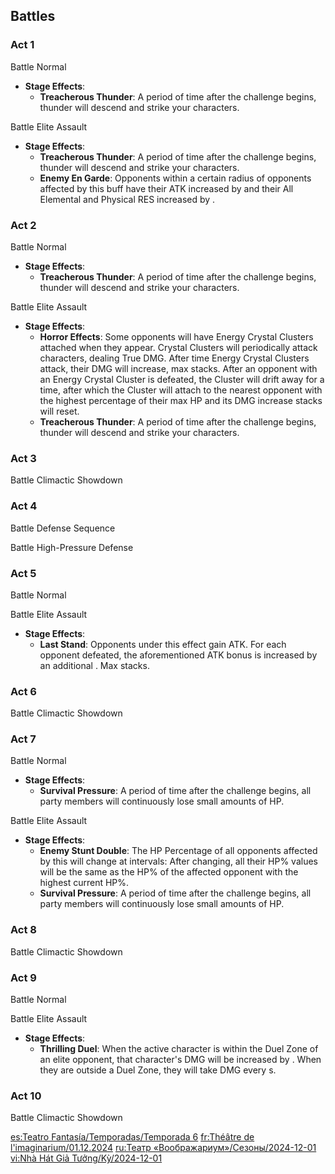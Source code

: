 {{Imaginarium Theater Season
|season       = 6
|startVersion = 5.2
|start        = 2024-12-01
|next         = 2025-01-01
|end          = 2024-12-31
|prev         = 2024-11-01
|characters   = Sangonomiya Kokomi;Xingqiu;Raiden Shogun;Kujou Sara;Jean;Lynette
|blessing     = After the above characters join your party, Max HP, ATK, and DEF are increased by 20%.
|elements     = Hydro;Electro;Anemo
|guests       = Lyney;Bennett;Zhongli;Collei
|enemies      = Emperor of Fire and Iron*Lv. 90;Goldflame Qucusaur Tyrant*Lv. 92;Setekh Wenut*Lv. 95;Experimental Field Generator*Lv.100
}}

==Battles==
===Act 1===
;Battle{{Colon}} Normal
* '''Stage Effects''':
** '''Treacherous Thunder''': A period of time after the challenge begins, thunder will descend and strike your characters.
{{Domain Enemies
|target1    = Defeat all opponents<br>{{Color|help|"Star Challenge"}} Defeat all opponents within {{Color|bp|85}}s
|level1     = Easy Mode: 75<br>Normal Mode: 80<br>Hard/Visionary Mode: 85
|enemies1   = Ruin Scout*1;Ruin Destroyer*1;Ruin Defender*1//Ruin Guard*1;Ruin Destroyer*2

|target2    = Defeat all opponents<br>{{Color|help|"Star Challenge"}} Defeat all opponents within {{Color|bp|85}}s
|level2     = Easy Mode: 75<br>Normal Mode: 80<br>Hard/Visionary Mode: 85
|enemies2   = Ruin Grader*1//Ruin Drake: Earthguard*1

|target3    = Defeat all opponents<br>{{Color|help|"Star Challenge"}} Defeat all opponents within {{Color|bp|90}}s
|level3     = Easy Mode: 75<br>Normal Mode: 80<br>Hard/Visionary Mode: 85
|advantage3 = Enemies Are Easily Grouped<br>{{Color|Hydro}} characters have an advantage
|enemies3   = Pyro Whopperflower*3//Large Pyro Slime*4//Thundercraven Rifthound*1;Pyro Abyss Mage*1/{{Aura|Tracking Fire Ball}};Dendro Samachurl*1

|target4    = Defeat all opponents<br>{{Color|help|"Star Challenge"}} Defeat all opponents within {{Color|bp|70}}s
|level4     = Easy Mode: 75<br>Normal Mode: 80<br>Hard/Visionary Mode: 85
|advantage4 = Ousia-aligned attacks have an advantage
|enemies4   = Recon Log Mek - Pneuma*5//Construction Specialist Mek - Pneuma*1;Geological Survey Mek - Pneuma*3

|target5    = Defeat all opponents<br>{{Color|help|"Star Challenge"}} Defeat all opponents within {{Color|bp|85}}s
|level5     = Easy Mode: 75<br>Normal Mode: 80<br>Hard/Visionary Mode: 85
|advantage5 = Enemies Are Easily Grouped
|enemies5   = Winged Dendroshroom*1;Grounded Hydroshroom*1;Floating Dendro Fungus*2;Whirling Pyro Fungus*2//Winged Cryoshroom*1;Grounded Hydroshroom*1;Whirling Cryo Fungus*2;Floating Hydro Fungus*2//Winged Dendroshroom*1;Winged Cryoshroom*1;Grounded Geoshroom*1;Grounded Hydroshroom*1;Whirling Electro Fungus*2
}}

;Battle{{Colon}} Elite Assault
* '''Stage Effects''':
** '''Treacherous Thunder''': A period of time after the challenge begins, thunder will descend and strike your characters.
** '''Enemy En Garde''': Opponents within a certain radius of opponents affected by this buff have their ATK increased by {{Color|bp|50%}} and their All Elemental and Physical RES increased by {{Color|bp|30%}}.
{{Domain Enemies
|target1    = Defeat all opponents<br>{{Color|help|"Star Challenge"}} Defeat all opponents within {{Color|bp|90}}s
|level1     = Easy Mode: 75<br>Normal Mode: 80<br>Hard/Visionary Mode: 85
|advantage1 = Focus fire on a single enemy<br>Pneuma-aligned attacks have an advantage
|enemies1   = Ruin Grader*1;Ruin Destroyer*3//Construction Specialist Mek - Ousia*1;Assault Specialist Mek - Ousia*2
}}

===Act 2===
;Battle{{Colon}} Normal
* '''Stage Effects''':
** '''Treacherous Thunder''': A period of time after the challenge begins, thunder will descend and strike your characters.
{{Domain Enemies
|target1    = Defeat all opponents<br>{{Color|help|"Star Challenge"}} Defeat all opponents within {{Color|bp|90}}s
|level1     = Easy Mode: 75<br>Normal Mode: 80<br>Hard/Visionary Mode: 85
|enemies1   = Nobushi: Jintouban*1;Nobushi: Hitsukeban*1;Nobushi: Kikouban*1;Treasure Hoarders: Gravedigger*1//Nobushi: Jintouban*1;Nobushi: Hitsukeban*1;Nobushi: Kikouban*1;Eremite Axe Vanguard*1//Kairagi: Fiery Might*1/{{Aura|Smoldering Flames}};Kairagi: Dancing Thunder*1/{{Aura|Engulfing Storm}}

|target2    = Defeat all opponents<br>{{Color|help|"Star Challenge"}} Defeat all opponents within {{Color|bp|70}}s
|level2     = Easy Mode: 75<br>Normal Mode: 80<br>Hard/Visionary Mode: 85
|advantage2 = Pneuma-aligned attacks have an advantage
|enemies2   = Recon Log Mek - Ousia*5//Construction Specialist Mek - Ousia*1;Annihilation Specialist Mek - Ousia*1

|target3    = Defeat all opponents<br>{{Color|help|"Star Challenge"}} Defeat all opponents within {{Color|bp|70}}s
|level3     = Easy Mode: 75<br>Normal Mode: 80<br>Hard/Visionary Mode: 85
|advantage3 = Ousia-aligned attacks have an advatage<br>Pneuma-aligned attacks have an advantage
|enemies3   = Shatterstone Breacher Primus*3//Large Shatterstone Breacher Primus*1;Shatterstone Breacher Primus*2

|target4    = Defeat all opponents<br>{{Color|help|"Star Challenge"}} Defeat all opponents within {{Color|bp|70}}s
|level4     = Easy Mode: 75<br>Normal Mode: 80<br>Hard/Visionary Mode: 85
|enemies4   = Geovishap Hatchling*2//Geovishap (Pyro)*1;Geovishap (Electro)*1

|target5    = Defeat all opponents<br>{{Color|help|"Star Challenge"}} Defeat all opponents within {{Color|bp|70}}s
|level5     = Easy Mode: 75<br>Normal Mode: 80<br>Hard/Visionary Mode: 85
|advantage5 = Enemies Are Easily Grouped<br>Characters who heal have an advantage
|enemies5   = Fatui Skirmisher - Hydrogunner Legionnaire*1;Fatui Skirmisher - Pyroslinger Bracer*1;Fatui Skirmisher - Anemoboxer Vanguard*1//Frost Operative*1;Treasure Hoarders: Pyro Potioneer*2
}}

;Battle{{Colon}} Elite Assault
* '''Stage Effects''':
** '''Horror Effects''': Some opponents will have Energy Crystal Clusters attached when they appear. Crystal Clusters will periodically attack characters, dealing True DMG. After {{Color|bp|each}} time Energy Crystal Clusters attack, their DMG will increase, max {{Color|bp|6}} stacks. After an opponent with an Energy Crystal Cluster is defeated, the Cluster will drift away for a time, after which the Cluster will attach to the nearest opponent with the highest percentage of their max HP and its DMG increase stacks will reset.
** '''Treacherous Thunder''': A period of time after the challenge begins, thunder will descend and strike your characters.
{{Domain Enemies
|target1    = Defeat all opponents<br>{{Color|help|"Star Challenge"}} Defeat all opponents within {{Color|bp|80}}s
|level1     = Easy Mode: 75<br>Normal Mode: 80<br>Hard/Visionary Mode: 85
|advantage1 = Enemies Are Easily Grouped
|enemies1   = Swiftstep Storm Scout*2;Swiftstep Armed Courier*2;Qucusaurus Warrior: Heartstar Hammer*1;Qucusaurus Warrior: Blazing Sky*1//Spiritspeaker Warrior: Psychokinetic*2;Spiritspeaker Warrior: Contemplator*2;Tepetlisaurus Warrior: Shard Striker*1;Tepetlisaurus Warrior: Rockbreaker Blade*1
}}

===Act 3===
{{Description|An Armored Crablord that has survived for countless eons and surpassed almost all other Fontemer Aberrants. The {{Color|bp|twin molten horns}} located high up on its body are {{Color|bp|Pyro-aligned}} organs that can unleash more vicious elemental attacks and grant it even stronger defensive capabilities. When the Armored Crablord unleashes certain attacks, its twin molten horns are {{Color|bp|closer to the ground}}. This provides for a great opportunity to use {{Color|bp|Elemental Reactions}} to remove the Pyro element within.|Emperor of Fire and Iron}}
;Battle{{Colon}} Climactic Showdown
{{Domain Enemies
|target1    = Defeat the Villain(s) within the time limit (95s)<br>{{Color|help|"Star Challenge"}} Defeat all opponents within {{Color|bp|70}}s
|level1     = Easy Mode: 80<br>Normal Mode: 85<br>Hard/Visionary Mode: 90
|advantage1 = {{Color|Hydro}} characters have an advantage
|enemies1   = Emperor of Fire and Iron
}}

===Act 4===
;Battle{{Colon}} Defense Sequence
{{Domain Enemies
|target1    = Prevent the Ley Line Monolith's destruction. Defeat opponents to deplete the timer (250s)<br>{{Color|help|"Star Challenge"}} Ley Line Monolith's remaining HP not less than {{Color|bp|35}}%
|level1     = Normal Mode: 85<br>Hard/Visionary Mode: 90
|advantage1 = Enemies Are Easily Grouped
|enemies1   = Treasure Hoarders: Crusher*-;Treasure Hoarders: Marksman*-;Treasure Hoarders: Gravedigger*-;Treasure Hoarders: Pugilist*-;Treasure Hoarders: Seaman*-;Treasure Hoarders: Handyman*-;Fatui Pyro Agent*-/{{Aura|Smoldering Flames}};Fatui Pyro Agent*-/{{Aura|Tracking Fire Ball}}

|target2    = Prevent the Ley Line Monolith's destruction. Defeat opponents to deplete the timer (240s)<br>{{Color|help|"Star Challenge"}} Ley Line Monolith's remaining HP not less than {{Color|bp|35}}%
|level2     = Normal Mode: 85<br>Hard/Visionary Mode: 90
|advantage2 = Enemies Are Easily Grouped
|enemies2   = Eremite Sword-Dancer*-;Eremite Crossbow*-;Eremite Daythunder*-;Eremite Linebreaker*-;Eremite Ravenbeak Halberdier*-;Eremite Desert Clearwater*-;Eremite Sunfrost*-

|target3    = Prevent the Ley Line Monolith's destruction. Defeat opponents to deplete the timer (250s)<br>{{Color|help|"Star Challenge"}} Ley Line Monolith's remaining HP not less than {{Color|bp|35}}%
|level3     = Normal Mode: 85<br>Hard/Visionary Mode: 90
|advantage3 = Enemies Are Easily Grouped
|enemies3   = Winged Dendroshroom*-;Whirling Cryo Fungus*-;Grounded Hydroshroom*-;Winged Cryoshroom*-;Large Cryo Slime*-;Large Hydro Slime*-;Whirling Pyro Fungus*-;Grounded Geoshroom*-;Whirling Electro Fungus*-;Stretchy Geo Fungus*-;Stretchy Electro Fungus*-

|target4    = Prevent the Ley Line Monolith's destruction. Defeat opponents to deplete the timer (180s)<br>{{Color|help|"Star Challenge"}} Ley Line Monolith's remaining HP not less than {{Color|bp|35}}%
|level4     = Normal Mode: 85<br>Hard/Visionary Mode: 90
|advantage4 = Bows have an advantage
|enemies4   = Ruin Guard*-

|target5    = Prevent the Ley Line Monolith's destruction. Defeat opponents to deplete the timer (180s)<br>{{Color|help|"Star Challenge"}} Ley Line Monolith's remaining HP not less than {{Color|bp|35}}%
|level5     = Normal Mode: 85<br>Hard/Visionary Mode: 90
|advantage5 = Enemies Are Easily Grouped
|enemies5   = Pyro Specter*-;Geo Specter*-;Dendro Specter*-
}}

;Battle{{Colon}} High-Pressure Defense
{{Domain Enemies
|target1    = Prevent the Ley Line Monolith's destruction. Defeat opponents to deplete the timer (240s)<br>{{Color|help|"Star Challenge"}} Ley Line Monolith's remaining HP not less than {{Color|bp|35}}%
|level1     = Normal Mode: 85<br>Hard/Visionary Mode: 90
|advantage1 = Enemies Are Easily Grouped<br>Powerful foes present
|enemies1   = Wooden Shield Hilichurl Guard*-;Pyro Hilichurl Shooter*-;Electro Hilichurl Shooter*-;Wooden Shieldwall Mitachurl*-;Cryo Hilichurl Shooter*-;Geo Samachurl*-;Hilichurl Berserker*-;Hydro Hilichurl Rogue*-;Hilichurl Shooter*-
}}

===Act 5===
;Battle{{colon}} Normal
{{Domain Enemies
|target1    = Defeat as many opponents as possible (at least 22) within the time limit (120s)<br>{{Color|help|"Star Challenge"}} Defeat {{Color|bp|30}} opponents
|level1     = Normal Mode: 85<br>Hard/Visionary Mode: 90
|advantage1 = Enemies Are Easily Grouped<br>Ousia-aligned attacks have an advantage
|enemies1   = Recon Log Mek - Pneuma*-;Arithmetic Enhancer Mek - Pneuma*-;Geological Survey Mek - Pneuma*-;Nimble Harvester Mek - Pneuma*-

|target2    = Defeat as many opponents as possible (at least 7) within the time limit (120s)<br>{{Color|help|"Star Challenge"}} Defeat {{Color|bp|9}} opponents
|level2     = Normal Mode: 85<br>Hard/Visionary Mode: 90
|enemies2   = Ruin Scout*-;Ruin Cruiser*-;Ruin Defender*-;Ruin Destroyer*-

|target3    = Defeat as many opponents as possible (at least 20) within the time limit (120s)<br>{{Color|help|"Star Challenge"}} Defeat {{Color|bp|24}} opponents
|level3     = Normal Mode: 85<br>Hard/Visionary Mode: 90
|enemies3   = Hydro Mimic Boar*-;Hydro Mimic Crane*-;Hydro Mimic Squirrel*-;Hydro Mimic Mallard*-;Hydro Mimic Finch*-;Hydro Mimic Crab*-;Hydro Mimic Frog*-

|target4    = Defeat as many opponents as possible (at least 8) within the time limit (120s)<br>{{Color|help|"Star Challenge"}} Defeat {{Color|bp|14}} opponents
|level4     = Normal Mode: 85<br>Hard/Visionary Mode: 90
|advantage4 = Characters who heal have an advantage
|enemies4   = Thundercraven Rifthound*-;Thundercraven Rifthound Whelp*-

|target5    = Defeat as many opponents as possible (at least 17) within the time limit (120s)<br>{{Color|help|"Star Challenge"}} Defeat {{Color|bp|22}} opponents
|level5     = Normal Mode: 85<br>Hard/Visionary Mode: 90
|advantage5 = Enemies Are Easily Grouped
|enemies5   = Forged Sand Interrogator*-;Tepetlisaurus Warrior: Shard Striker*-;Flowing Blade Grease-Saw*-;Koholasaurus Warrior: Waveshuttler*-;Swiftstep Armed Courier*-;Yumkasaurus Warrior: Flowing Skyfire*-;Winged Warrior: Skymaster*-;Qucusaurus Warrior: Blazing Sky*-
}}

;Battle{{Colon}} Elite Assault
* '''Stage Effects''':
** '''Last Stand''': Opponents under this effect gain {{Color|bp|25%}} ATK. For each opponent defeated, the aforementioned ATK bonus is increased by an additional {{Color|bp|25%}}. Max {{Color|bp|3}} stacks.
{{Domain Enemies
|target1    = Defeat as many opponents as possible (at least 34) within the time limit (120s)<br>{{Color|help|"Star Challenge"}} Defeat {{Color|bp|40}} opponents
|level1     = Normal Mode: 85<br>Hard/Visionary Mode: 90
|advantage1 = Enemies Are Easily Grouped
|enemies1   = Winged Dendroshroom*-;Grounded Geoshroom*-;Stretchy Geo Fungus*-;Floating Dendro Fungus*-;Whirling Pyro Fungus*-;Stretchy Anemo Fungus*-;Floating Hydro Fungus*-;Whirling Electro Fungus*-
}}

===Act 6===
{{Description|A large and out-of-control Fontaine Research Institute of Kinetic Energy Engineering device. During combat, it will channel ousia energy to unleash a Gravity Reduction Field. Characters within this field can jump significantly higher. When the device is in this state, its Gravity Reduction Field will shut down if its core is annihilated by {{Color|bp|Pneuma attacks}}.|Experimental Field Generator}}
{{Description|A Qucusaurus whose extraordinary form is a result of being unable to withstand the great power it has been granted. It will fly into the air during combat and enter the "Golden Flame" energy-gathering form, creating a shield around itself and launching a Flamewind Feather towards the ground that summons a flamewind. If you cannot destroy the Flamewind Feather before the Qucusaurus dives down into it, the creature will use a Phlogiston Current to return to the skies. This will persist until it is exhausted and returns to its original form. It seems, then, that {{Color|bp|destroying the Flamewind Feather using Elements that react with Pyro}} may be the key to victory...|Goldflame Qucusaur Tyrant}}
;Battle{{Colon}} Climactic Showdown
{{Domain Enemies
|name1      = Normal Mode Challenge
|target1    = Defeat the Villain(s) within the time limit (110s)<br>{{Color|help|"Star Challenge"}} Defeat all opponents within {{Color|bp|80}}s
|level1     = 90
|advantage1 = Pneuma-aligned attacks have an advantage
|enemies1   = Experimental Field Generator

|name2      = Hard/Visionary Mode Challenge
|target2    = Defeat the Villain(s) within the time limit (110s)<br>{{Color|help|"Star Challenge"}} Defeat all opponents within {{Color|bp|80}}s
|level2     = 92
|advantage2 = {{Color|Hydro}} characters have an advantage<br>Bows have an advantage<br>Elemental effects advantage
|enemies2   = Goldflame Qucusaur Tyrant
}}

===Act 7===
;Battle{{Colon}} Normal
* '''Stage Effects''':
** '''Survival Pressure''': A period of time after the challenge begins, all party members will continuously lose small amounts of HP.
{{Domain Enemies
|target1    = Defeat all opponents<br>{{Color|help|"Star Challenge"}} Defeat all opponents within {{Color|bp|80}}s
|level1     = 92
|advantage1 = Bows have an advantage
|enemies1   = Ruin Hunter*2//Ruin Drake: Skywatch*2

|target2    = Defeat all opponents<br>{{Color|help|"Star Challenge"}} Defeat all opponents within {{Color|bp|80}}s
|level2     = 92
|advantage2 = Pneuma-aligned attacks have an advantage
|enemies2   = Assault Specialist Mek - Ousia*1;Annihilation Specialist Mek - Ousia*1;Arithmetic Enhancer Mek - Ousia*1//Annihilation Specialist Mek - Ousia*1;Suppression Specialist Mek - Ousia*1;Arithmetic Enhancer Mek - Ousia*1

|target3    = Defeat all opponents<br>{{Color|help|"Star Challenge"}} Defeat all opponents within {{Color|bp|90}}s
|level3     = 92
|advantage3 = {{Color|Hydro}} characters have an advantage<br>Shields have an advantage<br>Elemental effects advantage
|enemies3   = Pyro Abyss Mage*2//Abyss Lector: Fathomless Flames*2

|target4    = Defeat all opponents<br>{{Color|help|"Star Challenge"}} Defeat all opponents within {{Color|bp|80}}s
|level4     = 92
|advantage4 = Characters who heal have an advantage
|enemies4   = Wind Operative*1//Frost Operative*1

|target5    = Defeat all opponents<br>{{Color|help|"Star Challenge"}} Defeat all opponents within {{Color|bp|70}}s
|level5     = 92
|advantage5 = Characters who heal have an advantage<br>Powerful foes present
|enemies5   = Consecrated Horned Crocodile*1;Consecrated Scorpion*1
}}

;Battle{{Colon}} Elite Assault
* '''Stage Effects''':
** '''Enemy Stunt Double''': The HP Percentage of all opponents affected by this will change at intervals: After changing, all their HP% values will be the same as the HP% of the affected opponent with the highest current HP%.
** '''Survival Pressure''': A period of time after the challenge begins, all party members will continuously lose small amounts of HP.
{{Domain Enemies
|target1    = Defeat all opponents<br>{{Color|help|"Star Challenge"}} Defeat all opponents within {{Color|bp|85}}s
|level1     = 92
|advantage1 = Powerful foes present
|enemies1   = Xuanwen Beast*4//Black Serpent Knight: Rockbreaker Ax*1;Shadowy Husk: Standard Bearer*1;Shadowy Husk: Line Breaker*1;Shadowy Husk: Defender*1
}}

===Act 8===
{{Description|A large and out-of-control Fontaine Research Institute of Kinetic Energy Engineering device. During combat, it will channel ousia energy to unleash a Gravity Reduction Field. Characters within this field can jump significantly higher. When the device is in this state, its Gravity Reduction Field will shut down if its core is annihilated by {{Color|bp|Pneuma attacks}}.|Experimental Field Generator}}
{{Description|An apex predator deep in the desert that can use the power of Anemo to a certain extent, which allows it to leave the ground when in combat and enter a floating state. While floating, it can fire Windbite Bullets. If these bullets are not destroyed in time, they will be converted into a high-density curtain of such bullets. {{Color|bp|Attacks from elements that may react with Anemo}} can destroy Windbite Bullets, which temporarily decrease the corresponding Elemental RES of the Setekh Wenut. After 2 Windbite Bullets are destroyed in succession, the Setekh Wenut will be brought down from its floating state.|Setekh Wenut}}
;Battle{{Colon}} Climactic Showdown
{{Domain Enemies
|name1      = Hard Mode Challenge
|target1    = Defeat the Villain(s) within the time limit (110s)<br>{{Color|help|"Star Challenge"}} Defeat all opponents within {{Color|bp|80}}s
|level1     = 95
|advantage1 = Pneuma-aligned attacks have an advantage
|enemies1   = Experimental Field Generator

|name2      = Visionary Mode Challenge
|target2    = Defeat the Villain(s) within the time limit (120s)<br>{{Color|help|"Star Challenge"}} Defeat all opponents within {{Color|bp|85}}s
|level2     = 95
|advantage2 = Ranged has an advantage
|enemies2   = Setekh Wenut
}}

===Act 9===
;Battle{{Colon}} Normal
{{Domain Enemies
|target1    = Defeat as many bounty opponents as possible (at least 3) within the time limit (110s)<br>{{Color|help|"Star Challenge"}} Complete the main challenge objective within {{Color|bp|80}}s
|level1     = 95
|enemies1   = Kairagi: Dancing Thunder*-/(Bounty);Kairagi: Fiery Might*-/(Bounty);Nobushi: Jintouban*-;Nobushi: Hitsukeban*-;Nobushi: Kikouban*-

|target2    = Defeat as many bounty opponents as possible (at least 3) within the time limit (110s)<br>{{Color|help|"Star Challenge"}} Complete the main challenge objective within {{Color|bp|80}}s
|level2     = 95
|advantage2 = Bows have an advantage<br>Characters who heal have an advantage
|enemies2   = Anemo Hilichurl Rogue*-/(Bounty);Hydro Hilichurl Rogue*-/(Bounty);Hilichurl Grenadier*-;Electro Hilichurl Grenadier*-;Hydro Samachurl*-;Cryo Hilichurl Grenadier*-;Anemo Samachurl*-;Dendro Samachurl*-;Pyro Hilichurl Shooter*-;Electro Hilichurl Shooter*-;Cryo Hilichurl Shooter*-

|target3    = Defeat as many bounty opponents as possible (at least 5) within the time limit (110s)<br>{{Color|help|"Star Challenge"}} Complete the main challenge objective within {{Color|bp|80}}s
|level3     = 95
|enemies3   = Tepetlisaurus*-/(Bounty);Yumkasaurus*-/(Bounty);Qucusaurus*-/(Bounty);Iktomisaurus*-/(Bounty);Qucusaurus Chick*-;Yumkasaur Whelp*-;Iktomisaurus Chick*-;Tepetlisaur Whelp*-

|target4    =  Defeat as many bounty opponents as possible (at least 2) within the time limit (120s)<br>{{Color|help|"Star Challenge"}} Complete the main challenge objective within {{Color|bp|85}}s
|level4     = 95
|advantage4 = Characters who heal have an advantage
|enemies4   = Thundercraven Rifthound*-/(Bounty);Thundercraven Rifthound Whelp*-

|target5    =  Defeat as many bounty opponents as possible (at least 2) within the time limit (100s)<br>{{Color|help|"Star Challenge"}} Complete the main challenge objective within {{Color|bp|70}}s
|level5     = 95
|advantage5 = Nightsoul Superiority
|enemies5   = Tenebrous Mimesis - Crackling Axe Mitachurl*-/(Bounty);Hilichurl Fighter*-
}}

;Battle{{Colon}} Elite Assault
* '''Stage Effects''':
** '''Thrilling Duel''': When the active character is within the Duel Zone of an elite opponent, that character's DMG will be increased by {{Color|bp|40%}}. When they are outside a Duel Zone, they will take DMG every {{Color|bp|2}}s.
{{Domain Enemies
|target1    = Defeat as many bounty opponents as possible (at least 2) within the time limit (90s)<br>{{Color|help|"Star Challenge"}} Complete the main challenge objective within {{Color|bp|65}}s
|level1     = 95
|advantage1 = Bows have an advantage
|enemies1   = Ruin Guard*-/(Bounty);Ruin Drake: Earthguard*-/(Bounty);Ruin Drake: Skywatch*-/(Bounty);Ruin Grader*-/(Bounty);Ruin Scout*-;Ruin Destroyer*-;Ruin Defender*-;Ruin Cruiser*-
}}

===Act 10===
{{Description|A large and out-of-control Fontaine Research Institute of Kinetic Energy Engineering device. During combat, it will channel ousia energy to unleash a Gravity Reduction Field. Characters within this field can jump significantly higher. When the device is in this state, its Gravity Reduction Field will shut down if its core is annihilated by {{Color|bp|Pneuma attacks}}.|Experimental Field Generator}}
;Battle{{Colon}} Climactic Showdown
{{Domain Enemies
|target1    = Defeat the Villain(s) within the time limit (110s)<br>{{Color|help|"Star Challenge"}} Defeat all opponents within {{Color|bp|80}}s
|level1     = 100
|advantage1 = Pneuma-aligned attacks have an advantage
|enemies1   = Experimental Field Generator
}}

[[es:Teatro Fantasía/Temporadas/Temporada 6]]
[[fr:Théâtre de l'imaginarium/01.12.2024]]
[[ru:Театр «Воображариум»/Сезоны/2024-12-01]]
[[vi:Nhà Hát Giả Tưởng/Kỳ/2024-12-01]]